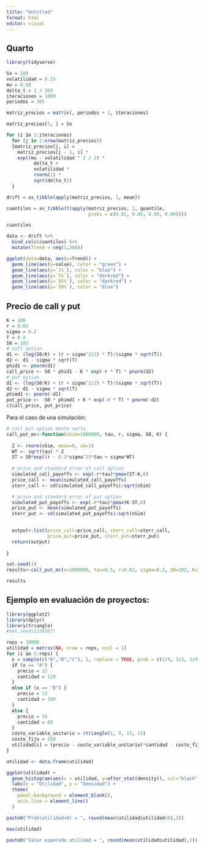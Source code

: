 ```yaml
---
title: "Untitled"
format: html
editor: visual
---
```


## Quarto

```r
library(tidyverse)

So = 100
volatilidad = 0.15
mu = 0.50
delta_t = 1 / 365
iteraciones = 1000
periodos = 365

matriz_precios = matrix(, periodos + 1, iteraciones)

matriz_precios[1, ] = So

for (i in 1:iteraciones)
  for (j in 2:nrow(matriz_precios))
  {matriz_precios[j, i] = 
    matriz_precios[j - 1, i] * 
    exp((mu - volatilidad ^ 2 / 2) * 
          delta_t + 
          volatilidad * 
          rnorm(1) * 
          sqrt(delta_t))
  }
```

```r
drift = as_tibble(apply(matriz_precios, 1, mean))

cuantiles = as_tibble(t(apply(matriz_precios, 1, quantile,
                              probs = c(0.01, 0.05, 0.95, 0.99))))
```


```r
cuantiles
```

```r
data <- drift %>% 
  bind_cols(cuantiles) %>% 
  mutate(Trend = seq(1,366))

ggplot(data=data, aes(x=Trend)) +
  geom_line(aes(y=value), color = "green") +
  geom_line(aes(y=`1%`), color = "blue") +
  geom_line(aes(y=`5%`), color = "darkred") +
  geom_line(aes(y=`95%`), color = "darkred") +
  geom_line(aes(y=`99%`), color = "blue")
```

## Precio de call y put

```r
K = 100
r = 0.02
sigma = 0.2
T = 0.5
S0 = 102
# call option
d1 <- (log(S0/K) + (r + sigma^2/2) * T)/(sigma * sqrt(T))
d2 <- d1 - sigma * sqrt(T)
phid1 <- pnorm(d1)
call_price <- S0 * phid1 - K * exp(-r * T) * pnorm(d2)
# put option
d1 <- (log(S0/K) + (r + sigma^2/2) * T)/(sigma * sqrt(T))
d2 <- d1 - sigma * sqrt(T)
phimd1 <- pnorm(-d1)
put_price <- -S0 * phimd1 + K * exp(-r * T) * pnorm(-d2)
c(call_price, put_price)
```
Para el caso de una simulación:

```r

# call put option monte carlo
call_put_mc<-function(nSim=1000000, tau, r, sigma, S0, K) {
  
  Z <- rnorm(nSim, mean=0, sd=1)
  WT <- sqrt(tau) * Z
  ST = S0*exp((r - 0.5*sigma^2)*tau + sigma*WT)
  
  # price and standard error of call option
  simulated_call_payoffs <- exp(-r*tau)*pmax(ST-K,0)
  price_call <- mean(simulated_call_payoffs)
  sterr_call <- sd(simulated_call_payoffs)/sqrt(nSim)

  # price and standard error of put option
  simulated_put_payoffs <- exp(-r*tau)*pmax(K-ST,0)
  price_put <- mean(simulated_put_payoffs)
  sterr_put <- sd(simulated_put_payoffs)/sqrt(nSim)

  
  output<-list(price_call=price_call, sterr_call=sterr_call, 
               price_put=price_put, sterr_put=sterr_put)
  return(output)
  
}

set.seed(1)
results<-call_put_mc(n=1000000, tau=0.5, r=0.02, sigma=0.2, S0=102, K=100)

results

```

## Ejemplo en evaluación de proyectos:

```r
library(ggplot2)
library(dplyr)
library(triangle)
#set.seed(1234567)

reps = 10000
utilidad = matrix(NA, nrow = reps, ncol = 1)
for (i in 1:reps) {
  x = sample(c("A","B","C"), 1, replace = TRUE, prob = c(1/4, 1/2, 1/4))
  if (x == "A") {
    precio = 12
    cantidad = 110
  }
  else if (x == "B") {
    precio = 13
    cantidad = 100
  }
  else {
    precio = 16
    cantidad = 80
  }
  costo_variable_unitario = rtriangle(1, 9, 13, 11)
  costo_fijo = 150
  utilidad[i] = (precio - costo_variable_unitario)*cantidad - costo_fijo
}

utilidad <- data.frame(utilidad)
```


```r
ggplot(utilidad) +
  geom_histogram(aes(x = utilidad, y=after_stat(density)), col="black", bins = 35) +
  labs(x = "Utilidad", y = "Densidad") +
  theme(
    panel.background = element_blank(),
    axis.line = element_line()
  )
```


```r
paste0("Prob(utilidad<0) = ", round(mean(utilidad$utilidad<0),2))
```


```r
max(utilidad)
```

```r
paste0("Valor esperado utilidad = ", round(mean(utilidad$utilidad),2))
```




